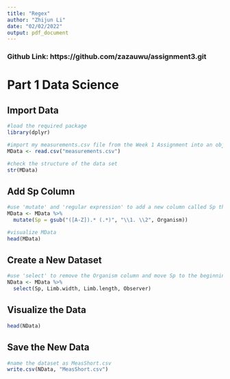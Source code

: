```yaml
---
title: "Regex"
author: "Zhijun Li"
date: "02/02/2022"
output: pdf_document
---
```

### Github Link: https://github.com/zazauwu/assignment3.git

# Part 1 Data Science
## Import Data
```r
#load the required package
library(dplyr)

#import my measurements.csv file from the Week 1 Assignment into an object called MData
MData <- read.csv("measurements.csv")
```

```r
#check the structure of the data set
str(MData)
```

## Add Sp Column
```r
#use 'mutate' and 'regular expression' to add a new column called Sp that shortens the genus name in the Organism column to only the first letter and period.
MData <- MData %>% 
  mutate(Sp = gsub("([A-Z]).* (.*)", "\\1. \\2", Organism))
```

```r
#visualize MData
head(MData)
```

## Create a New Dataset
```r
#use 'select' to remove the Organism column and move Sp to the beginning
NData <- MData %>% 
  select(Sp, Limb.width, Limb.length, Observer)
```

## Visualize the Data
```r
head(NData)
```

## Save the New Data
```r
#name the dataset as MeasShort.csv
write.csv(NData, "MeasShort.csv")
```
